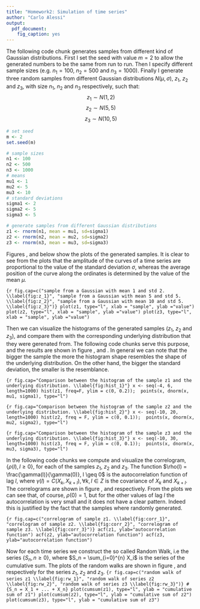 ```yaml
---
title: "Homework2: Simulation of time series"
author: "Carlo Alessi"
output:
  pdf_document:
    fig_caption: yes
---
```



\section{A) IID and Gaussian white noises}
\paragraph{}
The following code chunk generates samples from different kind of Gaussian distributions. First I set the seed with value $m=2$ to allow the generated numbers to be the same from run to run. Then I specify different sample sizes (e.g. $n_1=100$, $n_2=500$ and $n_3=1000$). Finally I generate three random samples from different Gaussian distributions $N(\mu, \sigma)$, $z_1$, $z_2$ and $z_3$, with size $n_1$, $n_2$ and $n_3$ respectively, such that:
$$  z_1 \sim N(1, 2)  $$ $$ z_2 \sim N(5, 5) $$ $$  z_3 \sim N(10, 5) $$

```r
# set seed
m <- 2
set.seed(m)

# sample sizes
n1 <- 100
n2 <- 500
n3 <- 1000
# means
mu1 <- 1
mu2 <- 5
mu3 <- 10
# standard deviations
sigma1 <- 2
sigma2 <- 5
sigma3 <- 5

# generate samples from different Gaussian distributions
z1 <- rnorm(n1, mean = mu1, sd=sigma1)
z2 <- rnorm(n2, mean = mu2, sd=sigma2)
z3 <- rnorm(n3, mean = mu3, sd=sigma3)
```

\paragraph{}
Figures \ref{fig:z_1}, \ref{fig:z_2} and \ref{fig:z_3} below show the plots of the generated samples. It is clear to see from the plots that the amplitude of the curves of a time series are proportional to the value of the standard deviation $\sigma$, whereas the average position of the curve along the ordinates is determined by the value of the mean $\mu$.

```{r fig.cap=c("sample from a Gaussian with mean 1 and std 2. \\label{fig:z_1}", "sample from a Gaussian with mean 5 and std 5. \\label{fig:z_2}", "sample from a Gaussian with mean 10 and std 5. \\label{fig:z_3}")}
plot(z1, type="l", xlab = "sample", ylab ="value")
plot(z2, type="l", xlab = "sample", ylab ="value")
plot(z3, type="l", xlab = "sample", ylab ="value")
```

\paragraph{Histograms}
Then we can visualize the histograms of the generated samples ($z_1$, $z_2$ and $z_3$), and compare them with the corresponding underlying distribution that they were gerenated from. The following code chunks serve this purpose, and the results are shown in figure \ref{fig:hist_1}, \ref{fig:hist_2} and \ref{fig:hist_3}. In general we can note that the bigger the sample the more the histogram shape resembles the shape of the underlying distribution. On the other hand, the bigger the standard deviation, the smaller is the resemblance.

```{r fig.cap="Comparison between the histogram of the sample z1 and the underlying distribution. \\label{fig:hist_1}"}
x <- seq(-4, 6, length=1000)
hist(z1, freq=F, ylim = c(0, 0.2)); 
points(x, dnorm(x, mu1, sigma1), type="l")
```

```{r fig.cap="Comparison between the histogram of the sample z2 and the underlying distribution. \\label{fig:hist_2}"}
x <- seq(-10, 20, length=1000)
hist(z2, freq = F, ylim = c(0, 0.1)); 
points(x, dnorm(x, mu2, sigma2), type="l")
```

```{r fig.cap="Comparison between the histogram of the sample z3 and the underlying distribution. \\label{fig:hist_3}"}
x <- seq(-10, 30, length=1000)
hist(z3, freq = F, ylim = c(0, 0.1)); 
points(x, dnorm(x, mu3, sigma3), type="l")
```

\paragraph{Correlograms}
In the following code chunks we compute and visualize the correlogram, $\left\{\rho(l), l \geq 0 \right\}$, for each of the samples $z_1$, $z_2$ and $z_3$. The function $\rho(l) = \frac{\gamma(l)}{\gamma(0)}, l \geq 0$ is the autocorrelation function of lag $l$, where $\gamma(l) = C(X_k, X_{k+l}), \forall k,l \in Z$ is the covariance of $X_k$ and $X_{k+l}$. The correlograms are shown in figure \ref{fig:corr_1}, \ref{fig:corr_2} and \ref{fig:corr_3} respectively. From the plots we can see that, of course, $\rho(0) = 1$, but for the other values of lag $l$ the autocorrelation is very small and it does not have a clear pattern. Indeed this is justified by the fact that the samples where randomly generated.

```{r fig.cap=c("correlogram of sample z1. \\label{fig:corr_1}", "correlogram of sample z2. \\label{fig:corr_2}", "correlogram of sample z3. \\label{fig:corr_3}")}
acf(z1, ylab="autocorrelation function")
acf(z2, ylab="autocorrelation function")
acf(z3, ylab="autocorrelation function")
```

\section{B) Random walk}
Now for each time series we construct the so called Random Walk, i.e the series $\left\{S_n, n \geq 0\right\}$, where $S_n = \sum_{i=0}^{n} X_i$ is the series of the cumulative sum. The plots of the random walks are shown in figure \ref{fig:rw_1}, \ref{fig:rw_2} and \ref{fig:rw_3} respectively for the series $z_1$, $z_2$ and $z_3$.
```{r fig.cap=c("random walk of series z1 \\label{fig:rw_1}", "random walk of series z2 \\label{fig:rw_2}", "random walk of series z3 \\label{fig:rw_3}")}
# {S_n = X_1 + ... + X_n}
plot(cumsum(z1), type="l", ylab = "cumulative sum of z1")
plot(cumsum(z2), type="l", ylab = "cumulative sum of z2")
plot(cumsum(z3), type="l", ylab = "cumulative sum of z3")
```
